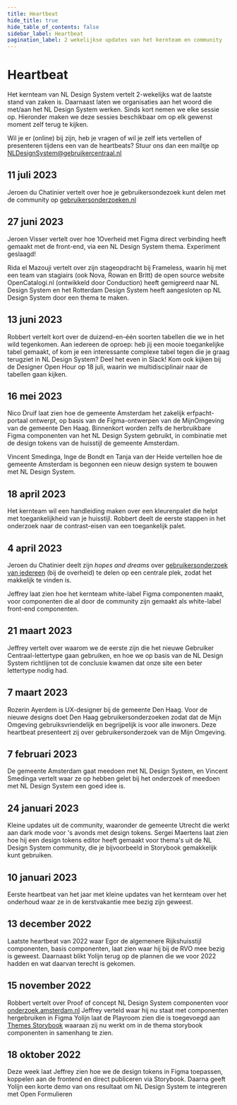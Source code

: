 ```yaml
---
title: Heartbeat
hide_title: true
hide_table_of_contents: false
sidebar_label: Heartbeat
pagination_label: 2 wekelijkse updates van het kernteam en community
---
```



# Heartbeat

Het kernteam van NL Design System vertelt 2-wekelijks wat de laatste stand van zaken is. Daarnaast laten we organisaties aan het woord die met/aan het NL Design System werken.
Sinds kort nemen we elke sessie op. Hieronder maken we deze sessies beschikbaar om op elk gewenst moment zelf terug te kijken.

Wil je er (online) bij zijn, heb je vragen of wil je zelf iets vertellen of presenteren tijdens een van de heartbeats? Stuur ons dan een mailtje op <a href="mailto:NLDesignSystem@gebruikercentraal.nl">NLDesignSystem@gebruikercentraal.nl</a>


## 11 juli 2023

Jeroen du Chatinier vertelt over hoe je gebruikersondezoek kunt delen met de community op [gebruikersonderzoeken.nl](https://gebruikersonderzoeken.nl/)

<VimeoPlayer
  url="https://vimeo.com/gebruikercentraal/nl-design-system-heartbeat-20230711
"
  controls
/>

## 27 juni 2023

Jeroen Visser vertelt over hoe 1Overheid met Figma direct verbinding heeft gemaakt met de front-end, via een NL Design System thema. Experiment geslaagd!

Rida el Mazouji vertelt over zijn stageopdracht bij Frameless, waarin hij met een team van stagiairs (ook Nova, Rowan en Britt) de open source website OpenCatalogi.nl (ontwikkeld door Conduction) heeft gemigreerd naar NL Design System en het Rotterdam Design System heeft aangesloten op NL Design System door een thema te maken.

<VimeoPlayer
  url="https://vimeo.com/gebruikercentraal/nl-design-system-heartbeat-20230627
"
  controls
/>

## 13 juni 2023

Robbert vertelt kort over de duizend-en-één soorten tabellen die we in het wild tegenkomen. Aan iedereen de oproep: heb jij een mooie toegankelijke tabel gemaakt, of kom je een interessante complexe tabel tegen die je graag terugziet in NL Design System? Deel het even in Slack! Kom ook kijken bij de Designer Open Hour op 18 juli, waarin we multidisciplinair naar de tabellen gaan kijken.

<VimeoPlayer
  url="https://vimeo.com/gebruikercentraal/nl-design-system-heartbeat-20230613
"
  controls
/>

## 16 mei 2023

Nico Druif laat zien hoe de gemeente Amsterdam het zakelijk erfpacht-portaal ontwerpt, op basis van de Figma-ontwerpen van de MijnOmgeving van de gemeente Den Haag. Binnenkort worden zelfs de herbruikbare Figma componenten van het NL Design System gebruikt, in combinatie met de design tokens van de huisstijl de gemeente Amsterdam.

Vincent Smedinga, Inge de Bondt en Tanja van der Heide vertellen hoe de gemeente Amsterdam is begonnen een nieuw design system te bouwen met NL Design System.

<VimeoPlayer
  url="https://vimeo.com/gebruikercentraal/nl-design-system-heartbeat-20230516
"
  controls
/>

## 18 april 2023

Het kernteam wil een handleiding maken over een kleurenpalet die helpt met toegankelijkheid van je huisstijl. Robbert deelt de eerste stappen in het onderzoek naar de contrast-eisen van een toegankelijk palet.

<VimeoPlayer
  url="https://vimeo.com/gebruikercentraal/nl-design-system-heartbeat-20230418
"
  controls
/>

## 4 april 2023

Jeroen du Chatinier deelt zijn _hopes and dreams_ over [gebruikersonderzoek van iedereen](https://nl-design-system.github.io/gebruikersonderzoek/) (bij de overheid) te delen op een centrale plek, zodat het makkelijk te vinden is.

Jeffrey laat zien hoe het kernteam white-label Figma componenten maakt, voor componenten die al door de community zijn gemaakt als white-label front-end componenten.

<VimeoPlayer
  url="https://vimeo.com/gebruikercentraal/nl-design-system-heartbeat-20230404
"
  controls
/>

## 21 maart 2023

Jeffrey vertelt over waarom we de eerste zijn die het nieuwe Gebruiker Centraal-lettertype gaan gebruiken, en hoe we op basis van de NL Design System richtlijnen tot de conclusie kwamen dat onze site een beter lettertype nodig had.

<VimeoPlayer
  url="https://vimeo.com/gebruikercentraal/nl-design-system-heartbeat-20230321
"
  controls
/>

## 7 maart 2023

Rozerin Ayerdem is UX-designer bij de gemeente Den Haag. Voor de nieuwe designs doet Den Haag gebruikersonderzoeken zodat dat de Mijn Omgeving gebruiksvriendelijk en begrijpelijk is voor alle inwoners. Deze heartbeat presenteert zij over gebruikersonderzoek van de Mijn Omgeving.

<VimeoPlayer
  url="https://vimeo.com/gebruikercentraal/nl-design-system-heartbeat-20230309
"
  controls
/>

## 7 februari 2023

De gemeente Amsterdam gaat meedoen met NL Design System, en Vincent Smedinga vertelt waar ze op hebben gelet bij het onderzoek of meedoen met NL Design System een goed idee is.

<VimeoPlayer url="https://vimeo.com/gebruikercentraal/nl-design-system-heartbeat-20230207" controls />

## 24 januari 2023

Kleine updates uit de community, waaronder de gemeente Utrecht die werkt aan dark mode voor 's avonds met design tokens. Sergei Maertens laat zien hoe hij een design tokens editor heeft gemaakt voor thema's uit de NL Design System community, die je bijvoorbeeld in Storybook gemakkelijk kunt gebruiken.

<VimeoPlayer url="https://vimeo.com/gebruikercentraal/nl-design-system-heartbeat-20230124" controls />

## 10 januari 2023

Eerste heartbeat van het jaar met kleine updates van het kernteam over het onderhoud waar ze in de kerstvakantie mee bezig zijn geweest.

<VimeoPlayer url="https://vimeo.com/gebruikercentraal/nl-design-system-heartbeat-20230110" controls />

## 13 december 2022

Laatste heartbeat van 2022 waar Egor de algemenere Rijkshuisstijl componenten, basis componenten, laat zien waar hij bij de RVO mee bezig is geweest.
Daarnaast blikt Yolijn terug op de plannen die we voor 2022 hadden en wat daarvan terecht is gekomen.

<VimeoPlayer url="https://vimeo.com/gebruikercentraal/nl-design-system-heartbeat-20221213" controls />

## 15 november 2022

Robbert vertelt over Proof of concept NL Design System componenten voor [onderzoek.amsterdam.nl](https://onderzoek.amsterdam.nl)
Jeffrey verteld waar hij nu staat met componenten hergebruiken in Figma
Yolijn laat de Playroom zien die is toegevoegd aan [Themes Storybook](https://nl-design-system.github.io/themes/?path=/playroom/button--gemeente-utrecht) waaraan zij nu werkt om in de thema storybook componenten in samenhang te zien.

<VimeoPlayer url="https://vimeo.com/gebruikercentraal/nl-design-system-heartbeat-20221115" controls />

## 18 oktober 2022

Deze week laat Jeffrey zien hoe we de design tokens in Figma toepassen, koppelen aan de frontend en direct publiceren via Storybook.
Daarna geeft Yolijn een korte demo van ons resultaat om NL Design System te integreren met Open Formulieren

<VimeoPlayer url="https://vimeo.com/gebruikercentraal/nl-design-system-heartbeat-20221018" controls />
